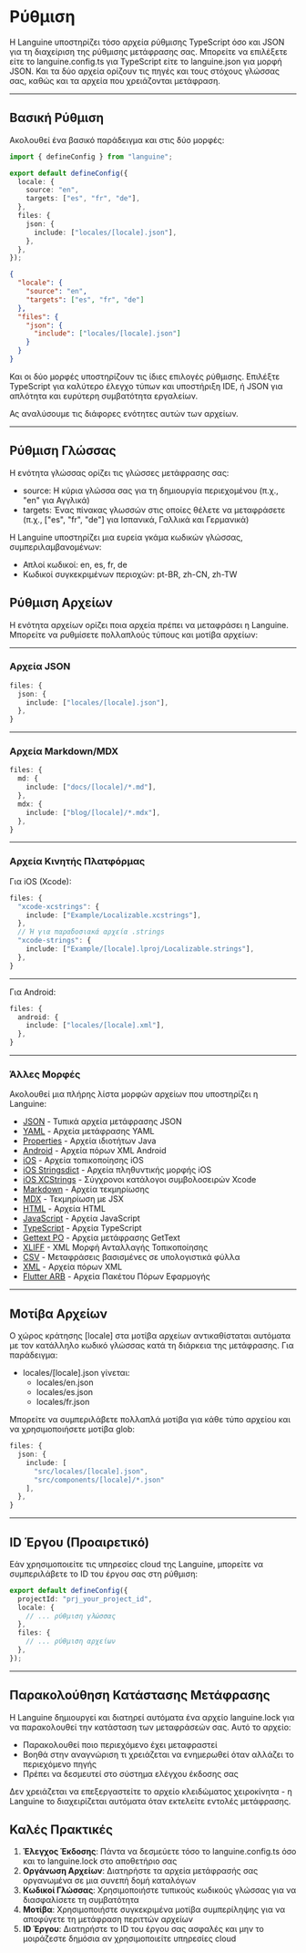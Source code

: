 # Ρύθμιση

Η Languine υποστηρίζει τόσο αρχεία ρύθμισης TypeScript όσο και JSON για τη διαχείριση της ρύθμισης μετάφρασης σας. Μπορείτε να επιλέξετε είτε το languine.config.ts για TypeScript είτε το languine.json για μορφή JSON. Και τα δύο αρχεία ορίζουν τις πηγές και τους στόχους γλώσσας σας, καθώς και τα αρχεία που χρειάζονται μετάφραση.

---

## Βασική Ρύθμιση

Ακολουθεί ένα βασικό παράδειγμα και στις δύο μορφές:

```typescript title="languine.config.ts"
import { defineConfig } from "languine";

export default defineConfig({
  locale: {
    source: "en",
    targets: ["es", "fr", "de"],
  },
  files: {
    json: {
      include: ["locales/[locale].json"],
    },
  },
});
```

```json title="languine.json"
{
  "locale": {
    "source": "en",
    "targets": ["es", "fr", "de"]
  },
  "files": {
    "json": {
      "include": ["locales/[locale].json"]
    }
  }
}
```

Και οι δύο μορφές υποστηρίζουν τις ίδιες επιλογές ρύθμισης. Επιλέξτε TypeScript για καλύτερο έλεγχο τύπων και υποστήριξη IDE, ή JSON για απλότητα και ευρύτερη συμβατότητα εργαλείων.

Ας αναλύσουμε τις διάφορες ενότητες αυτών των αρχείων.

---

## Ρύθμιση Γλώσσας

Η ενότητα γλώσσας ορίζει τις γλώσσες μετάφρασης σας:

- source: Η κύρια γλώσσα σας για τη δημιουργία περιεχομένου (π.χ., "en" για Αγγλικά)
- targets: Ένας πίνακας γλωσσών στις οποίες θέλετε να μεταφράσετε (π.χ., ["es", "fr", "de"] για Ισπανικά, Γαλλικά και Γερμανικά)

Η Languine υποστηρίζει μια ευρεία γκάμα κωδικών γλώσσας, συμπεριλαμβανομένων:
- Απλοί κωδικοί: en, es, fr, de
- Κωδικοί συγκεκριμένων περιοχών: pt-BR, zh-CN, zh-TW

## Ρύθμιση Αρχείων

Η ενότητα αρχείων ορίζει ποια αρχεία πρέπει να μεταφράσει η Languine. Μπορείτε να ρυθμίσετε πολλαπλούς τύπους και μοτίβα αρχείων:

---

### Αρχεία JSON
```typescript
files: {
  json: {
    include: ["locales/[locale].json"],
  },
}
```

---

### Αρχεία Markdown/MDX
```typescript
files: {
  md: {
    include: ["docs/[locale]/*.md"],
  },
  mdx: {
    include: ["blog/[locale]/*.mdx"],
  },
}
```

---

### Αρχεία Κινητής Πλατφόρμας

Για iOS (Xcode):
```typescript
files: {
  "xcode-xcstrings": {
    include: ["Example/Localizable.xcstrings"],
  },
  // Ή για παραδοσιακά αρχεία .strings
  "xcode-strings": {
    include: ["Example/[locale].lproj/Localizable.strings"],
  },
}
```

---

Για Android:
```typescript
files: {
  android: {
    include: ["locales/[locale].xml"],
  },
}
```

---

### Άλλες Μορφές

Ακολουθεί μια πλήρης λίστα μορφών αρχείων που υποστηρίζει η Languine:

- [JSON](/docs/json) - Τυπικά αρχεία μετάφρασης JSON
- [YAML](/docs/yaml) - Αρχεία μετάφρασης YAML
- [Properties](/docs/properties) - Αρχεία ιδιοτήτων Java
- [Android](/docs/android) - Αρχεία πόρων XML Android
- [iOS](/docs/ios) - Αρχεία τοπικοποίησης iOS
- [iOS Stringsdict](/docs/xcode-stringsdict) - Αρχεία πληθυντικής μορφής iOS
- [iOS XCStrings](/docs/xcode-xcstrings) - Σύγχρονοι κατάλογοι συμβολοσειρών Xcode
- [Markdown](/docs/md) - Αρχεία τεκμηρίωσης
- [MDX](/docs/mdx) - Τεκμηρίωση με JSX
- [HTML](/docs/html) - Αρχεία HTML
- [JavaScript](/docs/js) - Αρχεία JavaScript
- [TypeScript](/docs/ts) - Αρχεία TypeScript
- [Gettext PO](/docs/po) - Αρχεία μετάφρασης GetText
- [XLIFF](/docs/xliff) - XML Μορφή Ανταλλαγής Τοπικοποίησης
- [CSV](/docs/csv) - Μεταφράσεις βασισμένες σε υπολογιστικά φύλλα
- [XML](/docs/xml) - Αρχεία πόρων XML
- [Flutter ARB](/docs/arb) - Αρχεία Πακέτου Πόρων Εφαρμογής

---

## Μοτίβα Αρχείων

Ο χώρος κράτησης [locale] στα μοτίβα αρχείων αντικαθίσταται αυτόματα με τον κατάλληλο κωδικό γλώσσας κατά τη διάρκεια της μετάφρασης. Για παράδειγμα:

- locales/[locale].json γίνεται:
  - locales/en.json
  - locales/es.json
  - locales/fr.json

Μπορείτε να συμπεριλάβετε πολλαπλά μοτίβα για κάθε τύπο αρχείου και να χρησιμοποιήσετε μοτίβα glob:
```typescript
files: {
  json: {
    include: [
      "src/locales/[locale].json",
      "src/components/[locale]/*.json"
    ],
  },
}
```

---

## ID Έργου (Προαιρετικό)

Εάν χρησιμοποιείτε τις υπηρεσίες cloud της Languine, μπορείτε να συμπεριλάβετε το ID του έργου σας στη ρύθμιση:

```typescript
export default defineConfig({
  projectId: "prj_your_project_id",
  locale: {
    // ... ρύθμιση γλώσσας
  },
  files: {
    // ... ρύθμιση αρχείων
  },
});
```

---

## Παρακολούθηση Κατάστασης Μετάφρασης

Η Languine δημιουργεί και διατηρεί αυτόματα ένα αρχείο languine.lock για να παρακολουθεί την κατάσταση των μεταφράσεών σας. Αυτό το αρχείο:

- Παρακολουθεί ποιο περιεχόμενο έχει μεταφραστεί
- Βοηθά στην αναγνώριση τι χρειάζεται να ενημερωθεί όταν αλλάζει το περιεχόμενο πηγής
- Πρέπει να δεσμευτεί στο σύστημα ελέγχου έκδοσης σας

Δεν χρειάζεται να επεξεργαστείτε το αρχείο κλειδώματος χειροκίνητα - η Languine το διαχειρίζεται αυτόματα όταν εκτελείτε εντολές μετάφρασης.

## Καλές Πρακτικές

1. **Έλεγχος Έκδοσης**: Πάντα να δεσμεύετε τόσο το languine.config.ts όσο και το languine.lock στο αποθετήριο σας
2. **Οργάνωση Αρχείων**: Διατηρήστε τα αρχεία μετάφρασής σας οργανωμένα σε μια συνεπή δομή καταλόγων
3. **Κωδικοί Γλώσσας**: Χρησιμοποιήστε τυπικούς κωδικούς γλώσσας για να διασφαλίσετε τη συμβατότητα
4. **Μοτίβα**: Χρησιμοποιήστε συγκεκριμένα μοτίβα συμπερίληψης για να αποφύγετε τη μετάφραση περιττών αρχείων
5. **ID Έργου**: Διατηρήστε το ID του έργου σας ασφαλές και μην το μοιράζεστε δημόσια αν χρησιμοποιείτε υπηρεσίες cloud
